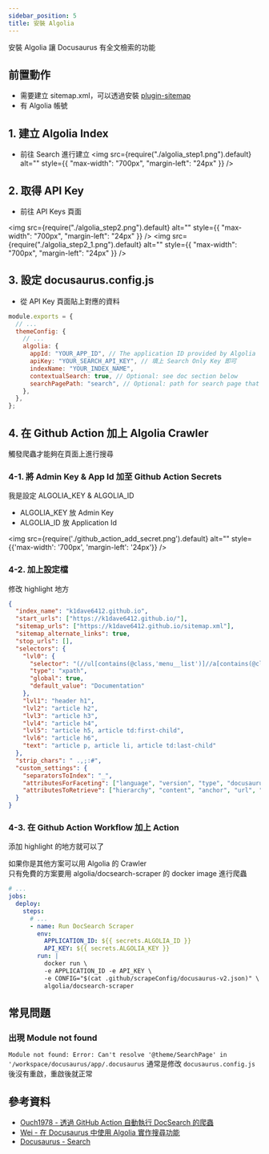 ```yaml
---
sidebar_position: 5
title: 安裝 Algolia
---
```


安裝 Algolia 讓 Docusaurus 有全文檢索的功能

## 前置動作

- 需要建立 sitemap.xml，可以透過安裝 [plugin-sitemap](https://docusaurus.io/docs/api/plugins/@docusaurus/plugin-sitemap)
- 有 Algolia 帳號

## 1. 建立 Algolia Index

- 前往 Search 進行建立
  <img
    src={require("./algolia_step1.png").default}
    alt=""
    style={{ "max-width": "700px", "margin-left": "24px" }}
  />

## 2. 取得 API Key

- 前往 API Keys 頁面

<img
  src={require("./algolia_step2.png").default}
  alt=""
  style={{ "max-width": "700px", "margin-left": "24px" }}
/>
<img
  src={require("./algolia_step2_1.png").default}
  alt=""
  style={{ "max-width": "700px", "margin-left": "24px" }}
/>

## 3. 設定 docusaurus.config.js
- 從 API Key 頁面貼上對應的資料

```js
module.exports = {
  // ...
  themeConfig: {
    // ...
    algolia: {
      appId: "YOUR_APP_ID", // The application ID provided by Algolia
      apiKey: "YOUR_SEARCH_API_KEY", // 填上 Search Only Key 即可
      indexName: "YOUR_INDEX_NAME",
      contextualSearch: true, // Optional: see doc section below
      searchPagePath: "search", // Optional: path for search page that enabled by default (`false` to disable it)
    },
  },
};
```

## 4. 在 Github Action 加上 Algolia Crawler
觸發爬蟲才能夠在頁面上進行搜尋

### 4-1. 將 Admin Key & App Id 加至 Github Action Secrets
我是設定 ALGOLIA_KEY & ALGOLIA_ID

- ALGOLIA_KEY 放 Admin Key
- ALGOLIA_ID 放 Application Id

<img
  src={require('./github_action_add_secret.png').default}
  alt=""
  style={{'max-width': '700px', 'margin-left': '24px'}} 
/>

### 4-2. 加上設定檔
修改 highlight 地方
```json {2,3,4} title='.github/algolia/docusaurus-v2.json'
{
  "index_name": "k1dave6412.github.io",
  "start_urls": ["https://k1dave6412.github.io/"],
  "sitemap_urls": ["https://k1dave6412.github.io/sitemap.xml"],
  "sitemap_alternate_links": true,
  "stop_urls": [],
  "selectors": {
    "lvl0": {
      "selector": "(//ul[contains(@class,'menu__list')]//a[contains(@class, 'menu__link menu__link--sublist menu__link--active')]/text() | //nav[contains(@class, 'navbar')]//a[contains(@class, 'navbar__link--active')]/text())[last()]",
      "type": "xpath",
      "global": true,
      "default_value": "Documentation"
    },
    "lvl1": "header h1",
    "lvl2": "article h2",
    "lvl3": "article h3",
    "lvl4": "article h4",
    "lvl5": "article h5, article td:first-child",
    "lvl6": "article h6",
    "text": "article p, article li, article td:last-child"
  },
  "strip_chars": " .,;:#",
  "custom_settings": {
    "separatorsToIndex": "_",
    "attributesForFaceting": ["language", "version", "type", "docusaurus_tag"],
    "attributesToRetrieve": ["hierarchy", "content", "anchor", "url", "url_without_anchor", "type"]
  }
}
```

### 4-3. 在 Github Action Workflow 加上 Action
添加 highlight 的地方就可以了

如果你是其他方案可以用 Algolia 的 Crawler  
只有免費的方案要用 algolia/docsearch-scraper 的 docker image 進行爬蟲  
```yml {6-14}
# ...
jobs:
  deploy:
    steps:
      # ...
      - name: Run DocSearch Scraper
        env:
          APPLICATION_ID: ${{ secrets.ALGOLIA_ID }}
          API_KEY: ${{ secrets.ALGOLIA_KEY }}
        run: |
          docker run \
          -e APPLICATION_ID -e API_KEY \
          -e CONFIG="$(cat .github/scrapeConfig/docusaurus-v2.json)" \
          algolia/docsearch-scraper

```

## 常見問題
### 出現 Module not found
`Module not found: Error: Can't resolve '@theme/SearchPage' in '/workspace/docusaurus/app/.docusaurus`
通常是修改 `docusaurus.config.js` 後沒有重啟，重啟後就正常

## 參考資料
- [Ouch1978 - 透過 GitHub Action 自動執行 DocSearch 的爬蟲](https://ouch1978.github.io/docs/docusaurus/configuration/automatically-run-docsearch-scraper-from-github-action)
- [Wei - 在 Docusaurus 中使用 Algolia 實作搜尋功能](https://weiyun0912.github.io/Wei-Docusaurus/docs/Docusaurus/Algolia/)
- [Docusaurus - Search](https://docusaurus.io/docs/search)
